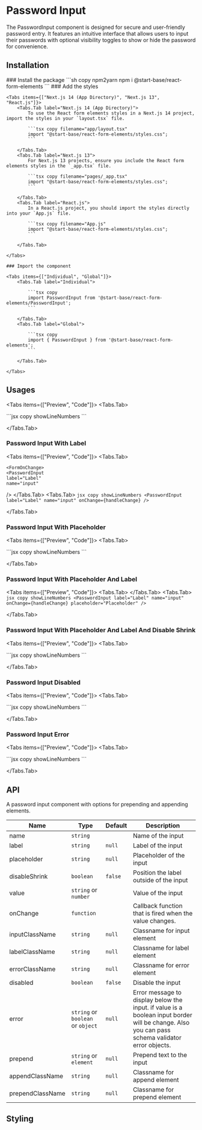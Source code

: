 
# Password Input

The PasswordInput component is designed for secure and user-friendly password entry. It features an intuitive interface that allows users to input their passwords with optional visibility toggles to show or hide the password for convenience.

## Installation

<Steps>
    ### Install the package
    ```sh copy npm2yarn
    npm i @start-base/react-form-elements
    ```
    ### Add the styles

    <Tabs items={["Next.js 14 (App Directory)", "Next.js 13", "React.js"]}>
        <Tabs.Tab label="Next.js 14 (App Directory)">
            To use the React form elements styles in a Next.js 14 project, import the styles in your `layout.tsx` file.

            ```tsx copy filename="app/layout.tsx"
            import "@start-base/react-form-elements/styles.css";
            ```

        </Tabs.Tab>
        <Tabs.Tab label="Next.js 13">
            For Next.js 13 projects, ensure you include the React form elements styles in the `_app.tsx` file.

            ```tsx copy filename="pages/_app.tsx"
            import "@start-base/react-form-elements/styles.css";
            ```

        </Tabs.Tab>
        <Tabs.Tab label="React.js">
            In a React.js project, you should import the styles directly into your `App.js` file.

            ```tsx copy filename="App.js"
            import "@start-base/react-form-elements/styles.css";
            ```

        </Tabs.Tab>

    </Tabs>

    ### Import the component

    <Tabs items={["Individual", "Global"]}>
        <Tabs.Tab label="Individual">

            ```tsx copy
            import PasswordInput from '@start-base/react-form-elements/PasswordInput';
            ```

        </Tabs.Tab>
        <Tabs.Tab label="Global">

            ```tsx copy
            import { PasswordInput } from '@start-base/react-form-elements';
            ```

        </Tabs.Tab>

    </Tabs>

</Steps>

## Usages

<Tabs items={["Preview", "Code"]}>
  <Tabs.Tab>
  <Preview height="200px">
 
  <FormOnChange>
     <PasswordInput
    name="input"
  />
  </FormOnChange>
  </Preview>
  </Tabs.Tab>
  <Tabs.Tab>
    ```jsx copy showLineNumbers
    <PasswordInput
        name="input"
        onChange={handleChange}
    />
    ```

  </Tabs.Tab>
</Tabs>

### Password Input With Label

<Tabs items={["Preview", "Code"]}>
  <Tabs.Tab>
  <Preview height="200px">
   
    <FormOnChange>
    <PasswordInput
    label="Label"
    name="input"
  />
  </FormOnChange>
  </Preview>
  </Tabs.Tab>
  <Tabs.Tab>
    ```jsx copy showLineNumbers
    <PasswordInput
        label="Label"
        name="input"
        onChange={handleChange}
    />
    ```

  </Tabs.Tab>
</Tabs>

### Password Input With Placeholder

<Tabs items={["Preview", "Code"]}>
  <Tabs.Tab>
  <Preview height="200px">
   
   <FormOnChange>
   <PasswordInput
    name="input"
    placeholder="Placeholder"
  />
  </FormOnChange>
  </Preview>
  </Tabs.Tab>
  <Tabs.Tab>
    ```jsx copy showLineNumbers
    <PasswordInput
        name="input"
        onChange={handleChange}
        placeholder="Placeholder"
    />
    ```

  </Tabs.Tab>
</Tabs>

### Password Input With Placeholder And Label

<Tabs items={["Preview", "Code"]}>
  <Tabs.Tab>
  <Preview height="200px">
     <FormOnChange>
      <PasswordInput
    label="Label"
    name="input"
    placeholder="Placeholder"
  />
  </FormOnChange>
  </Preview>
  </Tabs.Tab>
  <Tabs.Tab>
    ```jsx copy showLineNumbers
    <PasswordInput
        label="Label"
        name="input"
        onChange={handleChange}
        placeholder="Placeholder"
    />
    ```

  </Tabs.Tab>
</Tabs>

### Password Input With Placeholder And Label And Disable Shrink

<Tabs items={["Preview", "Code"]}>
  <Tabs.Tab>
  <Preview height="200px">
   
   <FormOnChange>
     <PasswordInput
    disableShrink
    label="Label"
    name="input"
    placeholder="Placeholder"
  />
  </FormOnChange>
  </Preview>
  </Tabs.Tab>
  <Tabs.Tab>
    ```jsx copy showLineNumbers
    <PasswordInput
        disableShrink
        label="Label"
        name="input"
        onChange={handleChange}
        placeholder="Placeholder"
    />
    ```

  </Tabs.Tab>
</Tabs>

### Password Input Disabled

<Tabs items={["Preview", "Code"]}>
  <Tabs.Tab>
  <Preview height="200px">
   
   <FormOnChange>
     <PasswordInput
    disabled
    label="Label"
    name="input"
    placeholder="Placeholder"
  />
  </FormOnChange>
  </Preview>
  </Tabs.Tab>
  <Tabs.Tab>
    ```jsx copy showLineNumbers
    <PasswordInput
        disabled
        label="Label"
        name="input"
        onChange={handleChange}
        placeholder="Placeholder"
    />
    ```

  </Tabs.Tab>
</Tabs>

### Password Input Error

<Tabs items={["Preview", "Code"]}>
  <Tabs.Tab>
  <Preview height="200px">
   
  <FormOnChange>
     <PasswordInput
    error="Error Message"
    label="Label"
    name="input"
  />
  </FormOnChange>
  </Preview>
  </Tabs.Tab>
  <Tabs.Tab>
    ```jsx copy showLineNumbers
    <PasswordInput
        error="Error Message"
        label="Label"
        name="input"
        onChange={handleChange}
    />
    ```

  </Tabs.Tab>
</Tabs>

## API

A password input component with options for prepending and appending elements.

| Name             | Type                              | Default | Description                                                                                                                                    |
| ---------------- | --------------------------------- | ------- | ---------------------------------------------------------------------------------------------------------------------------------------------- |
| name             | `string`                          |         | Name of the input                                                                                                                              |
| label            | `string`                          | `null`  | Label of the input                                                                                                                             |
| placeholder      | `string`                          | `null`  | Placeholder of the input                                                                                                                       |
| disableShrink    | `boolean`                         | `false` | Position the label outside of the input                                                                                                        |
| value            | `string` or `number`              |         | Value of the input                                                                                                                             |
| onChange         | `function`                        |         | Callback function that is fired when the value changes.                                                                                        |
| inputClassName   | `string`                          | `null`  | Classname for input element                                                                                                                    |
| labelClassName   | `string`                          | `null`  | Classname for label element                                                                                                                    |
| errorClassName   | `string`                          | `null`  | Classname for error element                                                                                                                    |
| disabled         | `boolean`                         | `false` | Disable the input                                                                                                                              |
| error            | `string` or `boolean` or `object` | `null`  | Error message to display below the input. if value is a boolean input border will be change. Also you can pass schema validator error objects. |
| prepend          | `string` or `element`             | `null`  | Prepend text to the input                                                                                                                      |
| appendClassName  | `string`                          | `null`  | Classname for append element                                                                                                                   |
| prependClassName | `string`                          | `null`  | Classname for prepend element                                                                                                                  |

## Styling
